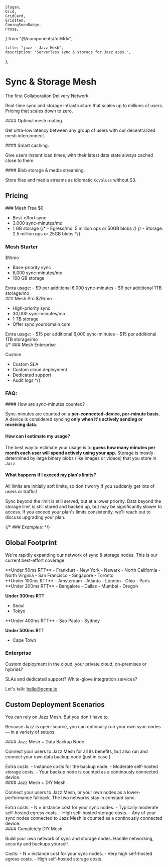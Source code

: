     Slogan,
    Grid,
    GridCard,
    GridItem,
    ComingSoonBadge,
    Prose,
} from "@/components/forMdx";

    title: "jazz - Jazz Mesh",
    description: "Serverless sync & storage for Jazz apps.",
};

<div className="md:pt-20" />

<Prose>

# Sync & Storage Mesh

<Slogan>The first Collaboration Delivery Network.</Slogan>

Real-time sync and storage infrastructure that scales up to millions of users.<br/>
Pricing that scales down to zero.

<Grid>
<GridCard>
#### Optimal mesh routing.

Get ultra-low latency between any group of users with our decentralized mesh interconnect.

</GridCard>
<GridCard>
#### Smart caching.

Give users instant load times, with their latest data state always cached close to them.

</GridCard>
<GridCard>
#### Blob storage & media streaming.

Store files and media streams as idiomatic `CoValues` without S3.

</GridCard>
</Grid>

## Pricing

<Slogan small></Slogan>

<Grid>
<GridCard>
### Mesh Free
<span className="text-2xl">$0</span>

-   Best-effort sync
-   3,000 sync-minutes/mo
-   1 GB storage
    {/* - Egress/mo: 5 million ops <span className="text-xs">or 50GB blobs</span> */}
    {/* - Storage: 2.5 million ops <span className="text-xs">or 25GB blobs</span> */}

</GridCard>
<GridCard>

### Mesh Starter <ComingSoonBadge/>

<span className="text-2xl">$9</span>/mo

-   Base-priority sync
-   6,000 sync-minutes/mo
-   100 GB storage

<div className="text-xs">
Extra usage:
- $9 per additional 6,000 sync-minutes
- $9 per additional 1TB storage/mo
</div>
</GridCard>
<GridCard>
### Mesh Pro <ComingSoonBadge/>
<span className="text-2xl">$79</span>/mo

-   High-priority sync
-   30,000 sync-minutes/mo
-   1 TB storage
-   Offer sync.yourdomain.com

<div className="text-xs">
Extra usage:
- $15 per additional 6,000 sync-minutes
- $15 per additional 1TB storage/mo
</div>
</GridCard>
{/*<GridCard>
### Mesh Enterprise <ComingSoonBadge/>

<span className="text-2xl">Custom</span>
- Custom SLA
- Custom cloud deployment
- Dedicated support
- Audit logs
</GridCard>*/}
</Grid>

### FAQ:

<div className="text-sm">
#### How are sync-minutes counted?

Sync-minutes are counted on a **per-connected-device, per-minute basis.**<br/>
A device is considered syncing **only when it's actively sending or receiving data.**

#### How can I estimate my usage?

The best way to estimate your usage is to **guess how many minutes per month each user will spend actively using your app.**
Storage is mostly determined by large binary blobs (like images or videos) that you store in Jazz.

#### What happens if I exceed my plan's limits?

All limits are initially soft limits, so don't worry if you suddenly get lots of users or traffic!

Sync beyond the limit is still served, but at a lower priority.
Data beyond the storage limit is still stored and backed up, but may be significantly slower to access.
If you exceed your plan's limits consistently, we'll reach out to discuss upgrading your plan.

</div>

{/* *### Examples:* */}

<div className="text-sm">

</div>

## Global Footprint

We're rapidly expanding our network of sync & storage nodes. This is our current best-effort coverage:

<Grid className="grid-cols-2 md:grid-cols-3 lg:grid-cols-4">
<GridItem>
<div className="text-sm">
**Under 50ms RTT**
- Frankfurt
- New York
- Newark
- North California
- North Virginia
- San Francisco
- Singapore
- Toronto
</div>
</GridItem>
<GridItem>
<div className="text-sm">
**Under 100ms RTT**
- Amsterdam
- Atlanta
- London
- Ohio
- Paris
</div>
</GridItem>
<GridItem>
<div className="text-sm">
**Under 200ms RTT**
- Bangalore
- Dallas
- Mumbai
- Oregon

**Under 300ms RTT**

-   Seoul
-   Tokyo

</div>
</GridItem>

<GridItem>
    <div className="text-sm">
    **Under 400ms RTT**
-   Sao Paulo
-   Sydney

**Under 500ms RTT**

-   Cape Town

</div>
</GridItem>
</Grid>

### Enterprise

Custom deployment in the cloud, your private cloud, on-premises or hybrids?

SLAs and dedicated support? White-glove integration services?

Let's talk: <a href="mailto:hello@gcmp.io">hello@gcmp.io</a>

## Custom Deployment Scenarios

<Slogan small>You can rely on Jazz Mesh. But you don't have to.</Slogan>

<p>
    Because Jazz is open-source, you can optionally run your own sync nodes
    &mdash; in a variety of setups.
</p>

<Grid>
<GridCard>
#### Jazz Mesh + Data Backup Node.

<p className="no-prose text-base">
    Connect your users to Jazz Mesh for all its benefits, but also run and
    connect your own data backup node (just in case.)
</p>

<div className="text-sm">
Extra costs:
- Instance costs for the backup node.
- Moderate self-hosted storage costs.
- Your backup node is counted as a continously connected device.
</div>
</GridCard>
<GridCard>
#### Jazz Mesh + DIY Mesh.

<p className="no-prose text-base">
    Connect your users to Jazz Mesh, or your own nodes as a lower-performance
    fallback. The two networks stay in constant sync.
</p>

<div className="text-sm">
Extra costs:
- N × instance cost for your sync nodes.
- Typically moderate self-hosted egress costs.
- High self-hosted storage costs.
- Any of your sync nodes connected to Jazz Mesh is counted as a continously connected device.
</div>
</GridCard>
<GridCard>
#### Completely DIY Mesh.

<p className="no-prose text-base">
    Build your own network of sync and storage nodes. Handle networking,
    security and backups yourself.
</p>

<div className="text-sm">
Costs:
- N × instance cost for your sync nodes.
- Very high self-hosted egress costs.
- High self-hosted storage costs.
</div>
</GridCard>
</Grid>

</Prose>